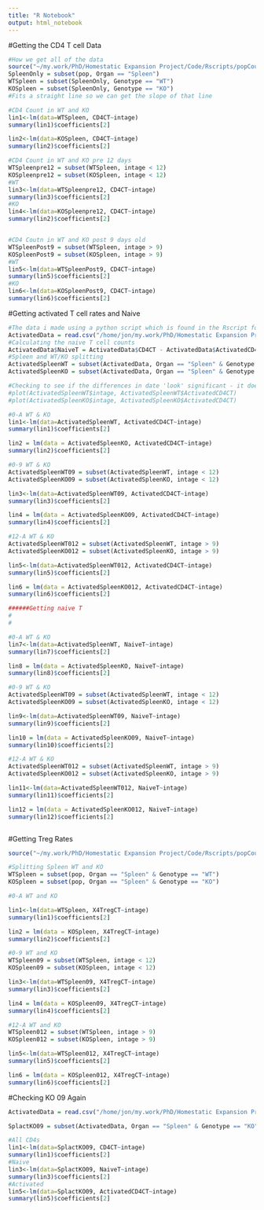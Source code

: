 ```yaml
---
title: "R Notebook"
output: html_notebook
---
```

#Getting the CD4 T cell Data
```r
#How we get all of the data
source("~/my.work/PhD/Homestatic Expansion Project/Code/Rscripts/popCount_V2.R")
SpleenOnly = subset(pop, Organ == "Spleen")
WTSpleen = subset(SpleenOnly, Genotype == "WT")
KOSpleen = subset(SpleenOnly, Genotype == "KO")
#Fits a straight line so we can get the slope of that line

#CD4 Count in WT and KO
lin1<-lm(data=WTSpleen, CD4CT~intage)
summary(lin1)$coefficients[2]

lin2<-lm(data=KOSpleen, CD4CT~intage)
summary(lin2)$coefficients[2]

#CD4 Count in WT and KO pre 12 days
WTSpleenpre12 = subset(WTSpleen, intage < 12)
KOSpleenpre12 = subset(KOSpleen, intage < 12)
#WT
lin3<-lm(data=WTSpleenpre12, CD4CT~intage)
summary(lin3)$coefficients[2]
#KO
lin4<-lm(data=KOSpleenpre12, CD4CT~intage)
summary(lin2)$coefficients[2]


#CD4 Coutn in WT and KO post 9 days old
WTSpleenPost9 = subset(WTSpleen, intage > 9)
KOSpleenPost9 = subset(KOSpleen, intage > 9)
#WT
lin5<-lm(data=WTSpleenPost9, CD4CT~intage)
summary(lin5)$coefficients[2]
#KO
lin6<-lm(data=KOSpleenPost9, CD4CT~intage)
summary(lin6)$coefficients[2]

```

#Getting activated T cell rates and Naive
```r
#The data i made using a python script which is found in the Rscript folder
ActivatedData = read.csv("/home/jon/my.work/PhD/Homestatic Expansion Project/ModelData/ActivatedCD4pop.csv")
#Calculating the naive T cell counts
ActivatedData$NaiveT = ActivatedData$CD4CT - ActivatedData$ActivatedCD4CT
#Spleen and WT/KO splitting
ActivatedSpleenWT = subset(ActivatedData, Organ == "Spleen" & Genotype == "WT")
ActivatedSpleenKO = subset(ActivatedData, Organ == "Spleen" & Genotype == "KO")

#Checking to see if the differences in date 'look' significant - it does.
#plot(ActivatedSpleenWT$intage, ActivatedSpleenWT$ActivatedCD4CT)
#plot(ActivatedSpleenKO$intage, ActivatedSpleenKO$ActivatedCD4CT)

#0-A WT & KO
lin1<-lm(data=ActivatedSpleenWT, ActivatedCD4CT~intage)
summary(lin1)$coefficients[2]

lin2 = lm(data = ActivatedSpleenKO, ActivatedCD4CT~intage)
summary(lin2)$coefficients[2]

#0-9 WT & KO
ActivatedSpleenWT09 = subset(ActivatedSpleenWT, intage < 12)
ActivatedSpleenKO09 = subset(ActivatedSpleenKO, intage < 12)

lin3<-lm(data=ActivatedSpleenWT09, ActivatedCD4CT~intage)
summary(lin3)$coefficients[2]

lin4 = lm(data = ActivatedSpleenKO09, ActivatedCD4CT~intage)
summary(lin4)$coefficients[2]

#12-A WT & KO
ActivatedSpleenWT012 = subset(ActivatedSpleenWT, intage > 9)
ActivatedSpleenKO012 = subset(ActivatedSpleenKO, intage > 9)

lin5<-lm(data=ActivatedSpleenWT012, ActivatedCD4CT~intage)
summary(lin5)$coefficients[2]

lin6 = lm(data = ActivatedSpleenKO012, ActivatedCD4CT~intage)
summary(lin6)$coefficients[2]

######Getting naive T
#
#

#0-A WT & KO
lin7<-lm(data=ActivatedSpleenWT, NaiveT~intage)
summary(lin7)$coefficients[2]

lin8 = lm(data = ActivatedSpleenKO, NaiveT~intage)
summary(lin8)$coefficients[2]

#0-9 WT & KO
ActivatedSpleenWT09 = subset(ActivatedSpleenWT, intage < 12)
ActivatedSpleenKO09 = subset(ActivatedSpleenKO, intage < 12)

lin9<-lm(data=ActivatedSpleenWT09, NaiveT~intage)
summary(lin9)$coefficients[2]

lin10 = lm(data = ActivatedSpleenKO09, NaiveT~intage)
summary(lin10)$coefficients[2]

#12-A WT & KO
ActivatedSpleenWT012 = subset(ActivatedSpleenWT, intage > 9)
ActivatedSpleenKO012 = subset(ActivatedSpleenKO, intage > 9)

lin11<-lm(data=ActivatedSpleenWT012, NaiveT~intage)
summary(lin11)$coefficients[2]

lin12 = lm(data = ActivatedSpleenKO012, NaiveT~intage)
summary(lin12)$coefficients[2]



```

#Getting Treg Rates

```r
source("~/my.work/PhD/Homestatic Expansion Project/Code/Rscripts/popCount_V2.R")

#Splitting Spleen WT and KO
WTSpleen = subset(pop, Organ == "Spleen" & Genotype == "WT")
KOSpleen = subset(pop, Organ == "Spleen" & Genotype == "KO")

#0-A WT and KO

lin1<-lm(data=WTSpleen, X4TregCT~intage)
summary(lin1)$coefficients[2]

lin2 = lm(data = KOSpleen, X4TregCT~intage)
summary(lin2)$coefficients[2]

#0-9 WT and KO
WTSpleen09 = subset(WTSpleen, intage < 12)
KOSpleen09 = subset(KOSpleen, intage < 12)

lin3<-lm(data=WTSpleen09, X4TregCT~intage)
summary(lin3)$coefficients[2]

lin4 = lm(data = KOSpleen09, X4TregCT~intage)
summary(lin4)$coefficients[2]

#12-A WT and KO
WTSpleen012 = subset(WTSpleen, intage > 9)
KOSpleen012 = subset(KOSpleen, intage > 9)

lin5<-lm(data=WTSpleen012, X4TregCT~intage)
summary(lin5)$coefficients[2]

lin6 = lm(data = KOSpleen012, X4TregCT~intage)
summary(lin6)$coefficients[2]

```












#Checking KO 09 Again
```r
ActivatedData = read.csv("/home/jon/my.work/PhD/Homestatic Expansion Project/ModelData/ActivatedCD4pop.csv")

SplactKO09 = subset(ActivatedData, Organ == "Spleen" & Genotype == "KO" & intage < 12)

#All CD4s
lin1<-lm(data=SplactKO09, CD4CT~intage)
summary(lin1)$coefficients[2]
#Naive
lin3<-lm(data=SplactKO09, NaiveT~intage)
summary(lin3)$coefficients[2]
#Activated
lin5<-lm(data=SplactKO09, ActivatedCD4CT~intage)
summary(lin5)$coefficients[2]


```